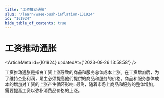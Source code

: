 ```yaml
---
title: "工资推动通胀"
slug: "/learn/wage-push-inflation-101924"
id: "101924"
hide_table_of_contents: true
---
```



# 工资推动通胀

<ArticleMeta id={101924} updatedAt={'2023-09-26 13:58:58'} />
<div className='border-solid border-b border-t-0 my-4 border-[var(--ifm-color-gray-300)]' />

工资推动通胀是指由工资上涨导致的商品和服务总体成本上涨。在工资增加后，为了维持企业利润，雇主必须提高他们提供的商品和服务的价格。商品和服务总体成本的增加对工资的上涨产生循环影响; 最终，随着市场上商品和服务的整体增加，需要提高工资以弥补消费品价格的上涨。
